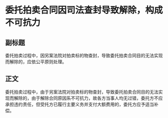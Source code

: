 # 委托拍卖合同因司法查封导致解除，构成不可抗力
## 副标题
委托拍卖过程中，因另案法院对拍卖标的物查封，导致委托拍卖合同目的无法实现而解除的，应依公平原则处理。
## 正文
委托拍卖过程中，由于另案法院对拍卖标的物查封，导致委托拍卖合同目的无法实现而解除的，由于解除合同原因系不可抗力，故各方当事人均无过错，委托方不应承担违约责任，但受托方已履行主要义务并支付大额费用的，委托方应予适当补偿。